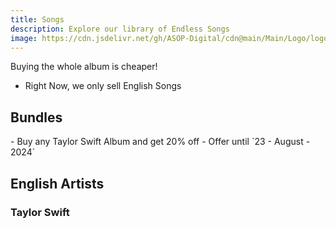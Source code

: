 ```yaml
---
title: Songs
description: Explore our library of Endless Songs
image: https://cdn.jsdelivr.net/gh/ASOP-Digital/cdn@main/Main/Logo/logo.png
---
```



<Aside type='tip'> 
    Buying the whole album is cheaper!
 </Aside>


- Right Now, we only sell English Songs


## Bundles
<CardGrid>
 <Card title="Tay's Love Bundle" icon='heart'>
    <Badge text="LIMITED OFFER" variant="tip" />
    - Buy any Taylor Swift Album and get 20% off
        - Offer until `23 - August - 2024`
</Card>


</CardGrid>

## English Artists

### Taylor Swift
<CardGrid>

</CardGrid>


